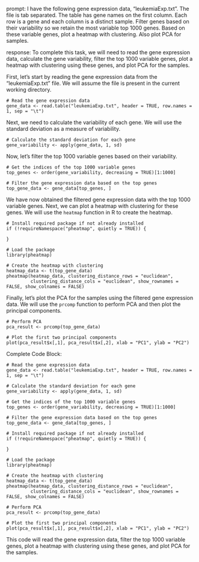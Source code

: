 prompt:
I have the following gene expression data, "leukemiaExp.txt". The file is tab separated. The table has gene names on the first column. Each row is a gene and each column is a distinct sample. Filter genes based on their variability so we retain the most variable top 1000 genes. Based on these variable genes, plot a heatmap with clustering. Also plot PCA for samples.

response:
To complete this task, we will need to read the gene expression data, calculate the gene variability, filter the top 1000 variable genes, plot a heatmap with clustering using these genes, and plot PCA for the samples.

First, let's start by reading the gene expression data from the "leukemiaExp.txt" file. We will assume the file is present in the current working directory.

```
# Read the gene expression data
gene_data <- read.table("leukemiaExp.txt", header = TRUE, row.names = 1, sep = "\t")
```

Next, we need to calculate the variability of each gene. We will use the standard deviation as a measure of variability.

```
# Calculate the standard deviation for each gene
gene_variability <- apply(gene_data, 1, sd)
```

Now, let's filter the top 1000 variable genes based on their variability.

```
# Get the indices of the top 1000 variable genes
top_genes <- order(gene_variability, decreasing = TRUE)[1:1000]

# Filter the gene expression data based on the top genes
top_gene_data <- gene_data[top_genes, ]
```

We have now obtained the filtered gene expression data with the top 1000 variable genes. 
Next, we can plot a heatmap with clustering for these genes. We will use the `heatmap` function in R to create the heatmap.

```
# Install required package if not already installed
if (!requireNamespace("pheatmap", quietly = TRUE)) {
  
}

# Load the package
library(pheatmap)

# Create the heatmap with clustering
heatmap_data <- t(top_gene_data)
pheatmap(heatmap_data, clustering_distance_rows = "euclidean", 
         clustering_distance_cols = "euclidean", show_rownames = FALSE, show_colnames = FALSE)
```

Finally, let's plot the PCA for the samples using the filtered gene expression data. We will use the `prcomp` function to perform PCA and then plot the principal components.

```
# Perform PCA
pca_result <- prcomp(top_gene_data)

# Plot the first two principal components
plot(pca_result$x[,1], pca_result$x[,2], xlab = "PC1", ylab = "PC2")
```

Complete Code Block:

```
# Read the gene expression data
gene_data <- read.table("leukemiaExp.txt", header = TRUE, row.names = 1, sep = "\t")

# Calculate the standard deviation for each gene
gene_variability <- apply(gene_data, 1, sd)

# Get the indices of the top 1000 variable genes
top_genes <- order(gene_variability, decreasing = TRUE)[1:1000]

# Filter the gene expression data based on the top genes
top_gene_data <- gene_data[top_genes, ]

# Install required package if not already installed
if (!requireNamespace("pheatmap", quietly = TRUE)) {
  
}

# Load the package
library(pheatmap)

# Create the heatmap with clustering
heatmap_data <- t(top_gene_data)
pheatmap(heatmap_data, clustering_distance_rows = "euclidean", 
         clustering_distance_cols = "euclidean", show_rownames = FALSE, show_colnames = FALSE)

# Perform PCA
pca_result <- prcomp(top_gene_data)

# Plot the first two principal components
plot(pca_result$x[,1], pca_result$x[,2], xlab = "PC1", ylab = "PC2")
```

This code will read the gene expression data, filter the top 1000 variable genes, plot a heatmap with clustering using these genes, and plot PCA for the samples.
